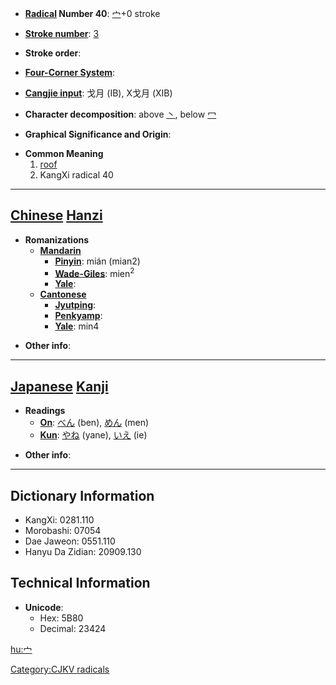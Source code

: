 * '''[[Wiktionary:Chinese radical index| Radical]] Number 40''': [[Wiktionary:Chinese radical index 宀|宀]]+0 stroke

* '''[[Wiktionary:Chinese total strokes index|Stroke number]]''': [[Wiktionary:Chinese total strokes index 3|3]]

* '''Stroke order''': 

* '''[[Wiktionary:Chinese four corner index|Four-Corner System]]''': 

* '''[[Wiktionary:Chinese Cangjie index|Cangjie input]]''': 戈月 (IB), X戈月 (XIB)

* '''Character decomposition''': above [[丶]], below [[冖]]

* '''Graphical Significance and Origin''': 

* '''Common Meaning'''
*#[[roof]]
*# KangXi radical 40


----

== [[Chinese]] [[Hanzi]] ==

* '''Romanizations'''
** '''[[Mandarin]]'''
*** '''[[Pinyin]]''': mián (mian2)
*** '''[[Wade-Giles]]''': mien<sup>2</sup>
*** '''[[Yale]]''': 
** '''[[Cantonese]]'''
*** '''[[Jyutping]]''':
*** '''[[Penkyamp]]''': 
*** '''[[Yale]]''': min4

* '''Other info''': 

----

== [[Japanese]] [[Kanji]] ==

* '''Readings'''
** '''[[On]]''': [[べん]] (ben), [[めん]] (men)
** '''[[Kun]]''': [[やね]] (yane), [[いえ]] (ie)

* '''Other info''':  

----

== Dictionary Information ==

* KangXi: 0281.110
* Morobashi: 07054
* Dae Jaweon: 0551.110
* Hanyu Da Zidian: 20909.130

== Technical Information ==

* '''Unicode''':
** Hex: 5B80
** Decimal: 23424

[[Category:CJKV radicals]]

[[hu:宀]]
